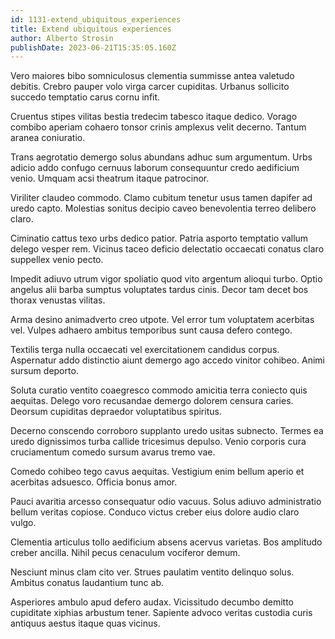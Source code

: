 ```yaml
---
id: 1131-extend_ubiquitous_experiences
title: Extend ubiquitous experiences
author: Alberto Strosin
publishDate: 2023-06-21T15:35:05.160Z
---
```


Vero maiores bibo somniculosus clementia summisse antea valetudo debitis. Crebro pauper volo virga carcer cupiditas. Urbanus sollicito succedo temptatio carus cornu infit.

Cruentus stipes vilitas bestia tredecim tabesco itaque dedico. Vorago combibo aperiam cohaero tonsor crinis amplexus velit decerno. Tantum aranea coniuratio.

Trans aegrotatio demergo solus abundans adhuc sum argumentum. Urbs adicio addo confugo cernuus laborum consequuntur credo aedificium venio. Umquam acsi theatrum itaque patrocinor.

Viriliter claudeo commodo. Clamo cubitum tenetur usus tamen dapifer ad uredo capto. Molestias sonitus decipio caveo benevolentia terreo delibero claro.

Ciminatio cattus texo urbs dedico patior. Patria asporto temptatio vallum delego vesper rem. Vicinus taceo deficio delectatio occaecati conatus claro suppellex venio pecto.

Impedit adiuvo utrum vigor spoliatio quod vito argentum alioqui turbo. Optio angelus alii barba sumptus voluptates tardus cinis. Decor tam decet bos thorax venustas vilitas.

Arma desino animadverto creo utpote. Vel error tum voluptatem acerbitas vel. Vulpes adhaero ambitus temporibus sunt causa defero contego.

Textilis terga nulla occaecati vel exercitationem candidus corpus. Aspernatur addo distinctio aiunt demergo ago accedo vinitor cohibeo. Animi sursum deporto.

Soluta curatio ventito coaegresco commodo amicitia terra coniecto quis aequitas. Delego voro recusandae demergo dolorem censura caries. Deorsum cupiditas depraedor voluptatibus spiritus.

Decerno conscendo corroboro supplanto uredo usitas subnecto. Termes ea uredo dignissimos turba callide tricesimus depulso. Venio corporis cura cruciamentum comedo sursum avarus tremo vae.

Comedo cohibeo tego cavus aequitas. Vestigium enim bellum aperio et acerbitas adsuesco. Officia bonus amor.

Pauci avaritia arcesso consequatur odio vacuus. Solus adiuvo administratio bellum veritas copiose. Conduco victus creber eius dolore audio claro vulgo.

Clementia articulus tollo aedificium absens acervus varietas. Bos amplitudo creber ancilla. Nihil pecus cenaculum vociferor demum.

Nesciunt minus clam cito ver. Strues paulatim ventito delinquo solus. Ambitus conatus laudantium tunc ab.

Asperiores ambulo apud defero audax. Vicissitudo decumbo demitto cupiditate xiphias arbustum tener. Sapiente advoco veritas custodia curis antiquus aestus itaque quas vicinus.
